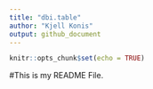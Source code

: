 ```yaml
---
title: "dbi.table"
author: "Kjell Konis"
output: github_document
---
```


```r
knitr::opts_chunk$set(echo = TRUE)
```


#This is my README File.

